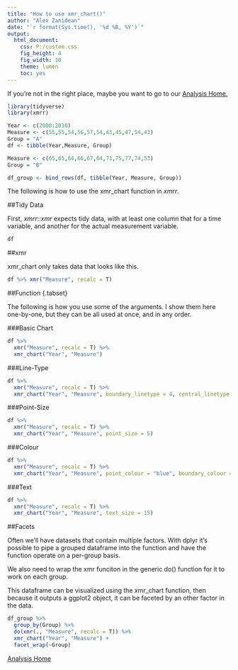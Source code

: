 ```yaml
---
title: "How to use xmr_chart()"
author: "Alex Zanidean"
date: "`r format(Sys.time(), '%d %B, %Y')`"
output: 
  html_document: 
    css: P:/custom.css
    fig_height: 4
    fig_width: 10
    theme: lumen
    toc: yes
---
```


If you're not in the right place, maybe you want to go to our [Analysis Home.](Q:\StrategicResearch\Rules and Procedures Folder\Checklists and procedures\Procedure Manual\Data Analysis\Home.html)

```r
library(tidyverse)
library(xmrr)

Year <- c(2000:2010)
Measure <- c(55,55,54,56,57,54,43,45,47,54,43)
Group = "A"
df <- tibble(Year,Measure, Group)

Measure <- c(65,65,64,66,67,64,73,75,77,74,53)
Group = "B"

df_group <- bind_rows(df, tibble(Year, Measure, Group))

```

The following is how to use the xmr_chart function in *xmrr*.


##Tidy Data

First, *xmrr::xmr* expects tidy data, with at least one column that for a time variable, and another for the actual measurement variable.

```r
df
```

##xmr

xmr_chart only takes data that looks like this.

```r
df %>% xmr("Measure", recalc = T)
```

##Function {.tabset}

The following is how you use some of the arguments. I show them here one-by-one, but they can be all used at once, and in any order.

###Basic Chart

```r
df %>% 
  xmr("Measure", recalc = T) %>% 
  xmr_chart("Year", "Measure")
```

###Line-Type

```r
df %>% 
  xmr("Measure", recalc = T) %>% 
  xmr_chart("Year", "Measure", boundary_linetype = 4, central_linetype = 6)
```

###Point-Size 
```r
df %>% 
  xmr("Measure", recalc = T) %>% 
  xmr_chart("Year", "Measure", point_size = 5)
```

###Colour
```r
df %>% 
  xmr("Measure", recalc = T) %>% 
  xmr_chart("Year", "Measure", point_colour = "blue", boundary_colour = "purple")
```

###Text

```r
df %>% 
  xmr("Measure", recalc = T) %>% 
  xmr_chart("Year", "Measure", text_size = 15)
```

##Facets

Often we'll have datasets that contain multiple factors. With dplyr it's possible to pipe a grouped dataframe into the function and have the function operate on a per-group basis. 

We also need to wrap the xmr funciton in the generic do() function for it to work on each group.

This dataframe can be visualized using the xmr_chart function, then because it outputs a ggplot2 object, it can be faceted by an other factor in the data.

```r
df_group %>% 
  group_by(Group) %>% 
  do(xmr(., "Measure", recalc = T)) %>% 
  xmr_chart("Year", "Measure") + 
  facet_wrap(~Group)

```

[Analysis Home](Q:\StrategicResearch\Rules and Procedures Folder\Checklists and procedures\Procedure Manual\Data Analysis\Home.html)
